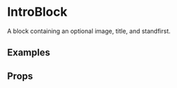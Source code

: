 
<Meta title="2 Pattern Library/1 Structure/IntroBlock" component={IntroBlock} />

# IntroBlock

A block containing an optional image, title, and standfirst.

## Examples

<Canvas>
    <Story name="Normal">
        <IntroBlock src={kansas} alt="Scene from Wizard of Oz" caption="Caption" title="My page" copyright="Paul photography" standfirst={
            `Ullam quia aut facere minus dolorem quam sequi esse. Officia molestiae voluptatem et non cum modi. Saepe neque repellendus in.`}>
        </IntroBlock>
    </Story>
</Canvas>

<Canvas>
    <Story name="No image">
        <IntroBlock title="My page" standfirst={`Ullam quia aut facere minus dolorem quam sequi esse. Officia molestiae voluptatem et non cum modi. Saepe neque repellendus in.`}>
        </IntroBlock>
    </Story>
</Canvas>


## Props

<ArgsTable of={IntroBlock} />
